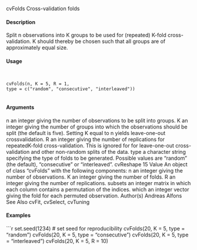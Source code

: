 
cvFolds Cross-validation folds

#### Description 

Split n observations into K groups to be used for (repeated) K-fold cross-validation. K should
thereby be chosen such that all groups are of approximately equal size.

#### Usage 
<pre><code>

cvFolds(n, K = 5, R = 1,
type = c("random", "consecutive", "interleaved"))

</code></pre>
#### Arguments 

n an integer giving the number of observations to be split into groups.
K an integer giving the number of groups into which the observations should
be split (the default is five). Setting K equal to n yields leave-one-out crossvalidation.
R an integer giving the number of replications for repeatedK-fold cross-validation.
This is ignored for for leave-one-out cross-validation and other non-random
splits of the data.
type a character string specifying the type of folds to be generated. Possible values
are "random" (the default), "consecutive" or "interleaved".
cvReshape 15
Value
An object of class "cvFolds" with the following components:
n an integer giving the number of observations.
K an integer giving the number of folds.
R an integer giving the number of replications.
subsets an integer matrix in which each column contains a permutation of the indices.
which an integer vector giving the fold for each permuted observation.
Author(s)
Andreas Alfons
See Also
cvFit, cvSelect, cvTuning

#### Examples 
```r

set.seed(1234) # set seed for reproducibility
cvFolds(20, K = 5, type = "random")
cvFolds(20, K = 5, type = "consecutive")
cvFolds(20, K = 5, type = "interleaved")
cvFolds(20, K = 5, R = 10)
